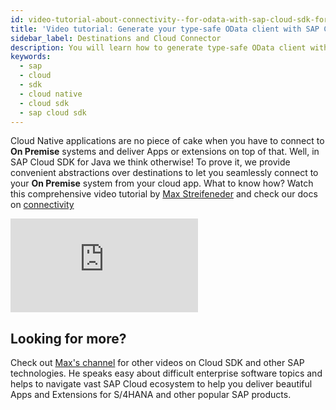```yaml
---
id: video-tutorial-about-connectivity--for-odata-with-sap-cloud-sdk-for-java
title: 'Video tutorial: Generate your type-safe OData client with SAP Cloud SDK for Java'
sidebar_label: Destinations and Cloud Connector
description: You will learn how to generate type-safe OData client with Cloud SDK for Java and learn about consuming Workflow service via its REST API on SAP Cloud Platform
keywords:
  - sap
  - cloud
  - sdk
  - cloud native
  - cloud sdk
  - sap cloud sdk
---
```


Cloud Native applications are no piece of cake when you have to connect to **On Premise** systems and deliver Apps or extensions on top of that.
Well, in SAP Cloud SDK for Java we think otherwise!
To prove it, we provide convenient abstractions over destinations to let you seamlessly connect to your **On Premise** system from your cloud app.
What to know how?
Watch this comprehensive video tutorial by [Max Streifeneder](https://www.youtube.com/channel/UCkzNZP9fzLxRyhnGT2ziSRw) and check our docs on [connectivity](../features/connectivity/sdk-connectivity-destination-service)

<div class="sdk-video-container">
  <iframe
    class="sdk-video"
    src="https://www.youtube.com/embed/Ky1R0Yq-zKg"
    frameborder="0"
    allow="accelerometer; autoplay; encrypted-media; gyroscope; picture-in-picture"
    allowfullscreen
  ></iframe>
</div>

## Looking for more?

<!-- vale Joblint.Gendered = NO -->

Check out [Max's channel](https://www.youtube.com/channel/UCkzNZP9fzLxRyhnGT2ziSRw) for other videos on Cloud SDK and other SAP technologies.
He speaks easy about difficult enterprise software topics and helps to navigate vast SAP Cloud ecosystem to help you deliver beautiful Apps and Extensions for S/4HANA and other popular SAP products.

<!-- vale Joblint.Gendered = YES -->

